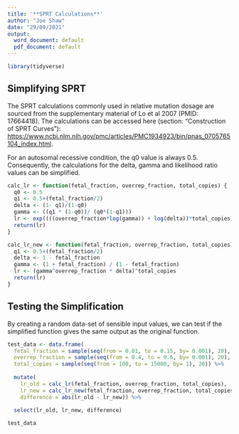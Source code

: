 ```yaml
---
title: '**SPRT Calculations**'
author: "Joe Shaw"
date: "29/09/2021"
output:
  word_document: default
  pdf_document: default
---
```


```r
library(tidyverse)
```

## Simplifying SPRT 

The SPRT calculations commonly used in relative mutation dosage are sourced from 
the supplementary material of Lo et al 2007 (PMID: 17664418).
The calculations can be accessed here (section: "Construction of SPRT Curves"):
<https://www.ncbi.nlm.nih.gov/pmc/articles/PMC1934923/bin/pnas_0705765104_index.html>.

For an autosomal recessive condition, the q0 value is always 0.5. Consequently,
the calculations for the delta, gamma and likelihood ratio values can be
simplified.


```r
calc_lr <- function(fetal_fraction, overrep_fraction, total_copies) {
  q0 <- 0.5
  q1 <- 0.5+(fetal_fraction/2)
  delta <- (1- q1)/(1-q0)
  gamma <- ((q1 * (1-q0))/ (q0*(1-q1)))
  lr <- exp((((overrep_fraction*log(gamma)) + log(delta))*total_copies))
  return(lr)
}

calc_lr_new <- function(fetal_fraction, overrep_fraction, total_copies) {
  q1 <- 0.5+(fetal_fraction/2)
  delta <- 1 - fetal_fraction
  gamma <- (1 + fetal_fraction) / (1 - fetal_fraction)
  lr <- (gamma^overrep_fraction * delta)^total_copies
  return(lr)
}

```

## Testing the Simplification

By creating a random data-set of sensible input values, we can test if the
simplified function gives the same output as the original function.

```r
test_data <- data.frame(
  fetal_fraction = sample(seq(from = 0.01, to = 0.15, by= 0.001), 20),
  overrep_fraction = sample(seq(from = 0.4, to = 0.6, by= 0.001), 20),
  total_copies = sample(seq(from = 100, to = 15000, by= 1), 20)) %>%
  
  mutate(
    lr_old = calc_lr(fetal_fraction, overrep_fraction, total_copies),
    lr_new = calc_lr_new(fetal_fraction, overrep_fraction, total_copies),
    difference = abs(lr_old - lr_new)) %>%
  
  select(lr_old, lr_new, difference)

test_data

```




